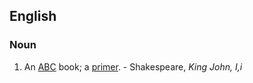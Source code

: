 ==English==

===Noun===
{{en-noun|sg=[[absey]]-[[book]]}}

# {{Obsolete}} An [[ABC]] book; a [[primer]]. - Shakespeare, ''King John, I,i''